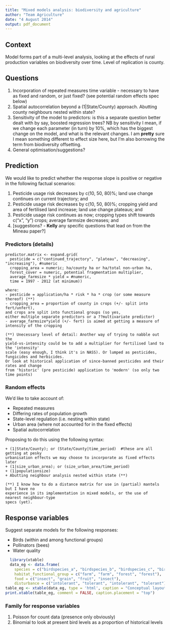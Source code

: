 ```yaml
---
title: "Mixed models analysis: biodiversity and agriculture"
author: "Team Agriculture"
date: "4 August 2014"
output: pdf_document
---
```

## Context
Model forms part of a multi-level analysis, looking at the effects of rural production variables on biodiversity over time. Level of replication is county.

## Questions
1. Incorporation of repeated measures time variable - necessary to have as fixed and random, or just fixed? (see potential random effects spec below)
2. Spatial autocorrelation beyond a (1|State/County) approach.  Abutting county neighbours nested within state? 
3. Sensitivity of the model to predictors: is this a separate question better dealt with by say, boosted regression trees? NB by sensitivity I mean, if we change each parameter (in turn) by 10%, which has the biggest change on the model, and what is the relevant changes.  I am __pretty__ sure I mean something different to effect size here, but I'm also borrowing the term from biodiversity offsetting. 
4. General optimisation/suggestions?

## Prediction
We would like to predict whether the response slope is positive or negative in the following factual scenarios:

1. Pesticide usage risk decreases by c(10, 50, 80)%; land use change continues on current trajectory; and
2. Pesticide usage risk decreases by c(10, 50, 80)%; cropping yield and area of fertilised land increase; land use change plateaus; and
3. Pesticide usage risk continues as now; cropping types shift towards c("x", "y") crops; average farmsize decreases; and
4. [suggestions? - __Kelly__ any specific questions that lead on from the Mineau paper?]

### Predictors (details)
```
predictor.matrix <- expand.grid(
  pesticide = c("continued_trajectory", "plateau", "decreasing", "increasing"), #numeric 
  cropping_area = numeric; ha/county ha or ha/total non-urban ha,
  forest_cover = numeric, potential fragmentation multiplier,
  average_farmsize * yield = #numeric,
  time = 1997 - 2012 (at minimum))
  
where: 
- pesticide = application/ha * risk * ha * crop (or some measure thereof) (**)
- cropping_area = proportion of county in crops (+/- split into fert/unfert),
and crops are split into functional groups (so yes, 
either multiple separate predictors or a ??multivariate predictor)
- average_farmsize*yield (+/- fert) is aimed at getting a measure of intensity of the cropping

(**) Unecessary level of detail: Another way of trying to nabble out the 
yield-vs-intensity could be to add a multiplier for fertilised land to the 'intensity' 
scale (easy enough, I think it's in NASS). Or lumped as pesticides, fungicides and herbicides.  
Or look at historical application of since-banned pesticides and their rates and change 
from 'historic' (pre pesticide) application to 'modern' (so only two time points)
```

### Random effects
We'd like to take account of:

* Repeated measures 
* Differing rates of population growth
* State-level regulation (i.e. nesting within state)
* Urban area (where not accounted for in the fixed effects)
* Spatial autocorrelation

Proposing to do this using the following syntax:
```
+ (1|State/County); or (State/County|time_period)  #these are all getting at pesky 
urbanisation effects we may choose to incorporate as fixed effects later
+ (1|size_urban_area); or (size_urban_area/time_period)
+ (1|populationsize) 
+ Abutting neighbour analysis nested within state (**)

(**) I know how to do a distance matrix for use in (partial) mantels but I have no 
experience in its implementation in mixed models, or the use of nearest neighbour-type 
specs (yet).
```

## Response variables 
Suggest separate models for the following responses:

* Birds (within and among functional groups)
* Pollinators (bees)
* Water quality

```r
  library(xtable)
  data_eg <- data.frame(
    species = c("birdspecies_a", "birdspecies_b", "birdspecies_c", "birdspecies_d"), 
    habitat_functional_group = c("farm", "farm", "forest", "forest"), 
    food = c("insect", "grain", "fruit", "insect"), 
    disturbance = c("intolerant", "tolerant", "intolerant", "tolerant"))
table_eg <- xtable(data_eg, type = 'html', caption = "Conceptual layout of functional groups bird data")
print.xtable(table_eg, comment = FALSE, caption.placement = "top")
```


### Family for response variables
1. Poisson for count data (presence only obviously)
2. Binomial to look at present bird levels as a proportion of historical levels
